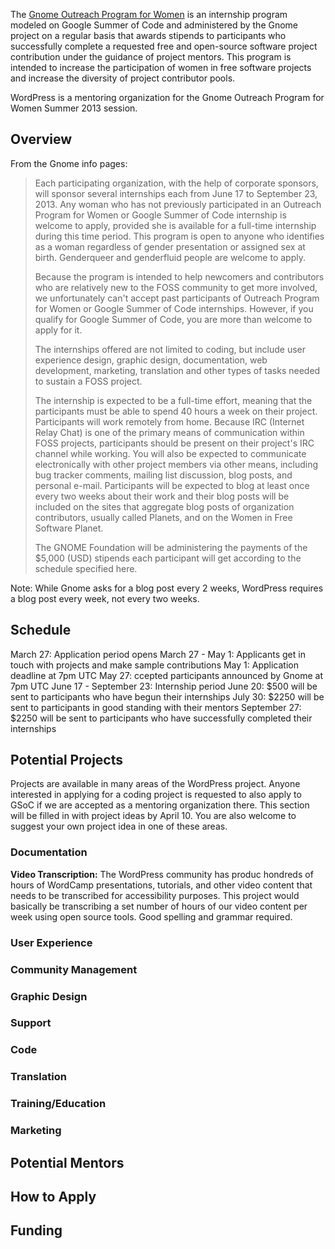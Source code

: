 The [https://live.gnome.org/OutreachProgramForWomen Gnome Outreach Program for Women] is an internship program modeled on Google Summer of Code and administered by the Gnome project on a regular basis that awards stipends to participants who successfully complete a requested free and open-source software project contribution under the guidance of project mentors. This program is intended to increase the participation of women in free software projects and increase the diversity of project contributor pools. 

WordPress is a mentoring organization for the Gnome Outreach Program for Women Summer 2013 session.

==Overview==
From the Gnome info pages:
<blockquote>Each participating organization, with the help of corporate sponsors, will sponsor several internships each from June 17 to September 23, 2013. Any woman who has not previously participated in an Outreach Program for Women or Google Summer of Code internship is welcome to apply, provided she is available for a full-time internship during this time period. This program is open to anyone who identifies as a woman regardless of gender presentation or assigned sex at birth. Genderqueer and genderfluid people are welcome to apply.

Because the program is intended to help newcomers and contributors who are relatively new to the FOSS community to get more involved, we unfortunately can't accept past participants of Outreach Program for Women or Google Summer of Code internships. However, if you qualify for Google Summer of Code, you are more than welcome to apply for it.

The internships offered are not limited to coding, but include user experience design, graphic design, documentation, web development, marketing, translation and other types of tasks needed to sustain a FOSS project.

The internship is expected to be a full-time effort, meaning that the participants must be able to spend 40 hours a week on their project. Participants will work remotely from home. Because IRC (Internet Relay Chat) is one of the primary means of communication within FOSS projects, participants should be present on their project's IRC channel while working. You will also be expected to communicate electronically with other project members via other means, including bug tracker comments, mailing list discussion, blog posts, and personal e-mail. Participants will be expected to blog at least once every two weeks about their work and their blog posts will be included on the sites that aggregate blog posts of organization contributors, usually called Planets, and on the Women in Free Software Planet.

The GNOME Foundation will be administering the payments of the $5,000 (USD) stipends each participant will get according to the schedule specified here.
</blockquote>

Note: While Gnome asks for a blog post every 2 weeks, WordPress requires a blog post every week, not every two weeks.

==Schedule==
March 27: Application period opens
March 27 - May 1: Applicants get in touch with projects and make sample contributions
May 1: Application deadline at 7pm UTC
May 27: ccepted participants announced by Gnome at 7pm UTC
June 17 - September 23: Internship period
June 20: $500 will be sent to participants who have begun their internships
July 30: $2250 will be sent to participants in good standing with their mentors
September 27: $2250 will be sent to participants who have successfully completed their internships

==Potential Projects==
Projects are available in many areas of the WordPress project. Anyone interested in applying for a coding project is requested to also apply to GSoC if we are accepted as a mentoring organization there. This section will be filled in with project ideas by April 10. You are also welcome to suggest your own project idea in one of these areas.

===Documentation===
<!-- Talk to Siobhan for projects -->

'''Video Transcription:''' The WordPress community has produc hondreds of hours of WordCamp presentations, tutorials, and other video content that needs to be transcribed for accessibility purposes. This project would basically be transcribing a set number of hours of our video content per week using open source tools. Good spelling and grammar required.

===User Experience===

===Community Management===

===Graphic Design===

===Support===

===Code===

===Translation===

===Training/Education===

===Marketing===


==Potential Mentors==

==How to Apply==

==Funding==